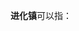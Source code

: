 '''进化镇'''可以指：
{{PRC admin/disambig|22/05/81/108/000|33/01/09/104/000|52/03/27/101/000}}
{{disambig|cat=三字中国镇名消歧义}}
